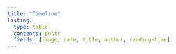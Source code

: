 ```yaml
---
title: "Timeline"
listing:
  type: table
  contents: posts
  fields: [image, date, title, author, reading-time]
---
```


